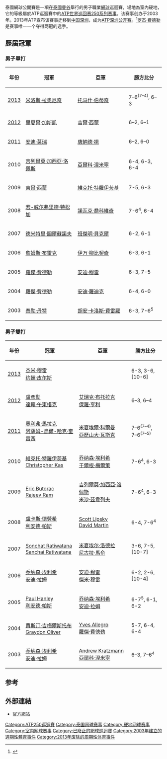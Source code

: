 {{Infobox tennis tournament
| name                  = 泰國網球公開賽<br/>Thailand Open
| current               = 
| logo                  = <!-- 檔案不存在 Thailand Open logo.png ，可從英文維基百科取得 -->
| logo_size             = 100px
| city                  = [[曼谷|曼谷]]
| country               = 泰国
| founded               = 2003
| abolished             = 2013
| venue                 = [[Impact,_Muang_Thong_Thani|Impact Arena]]
| category              = [[ATP國際巡迴賽|ATP國際巡迴賽]]<br /><small>(2003–2008)</small><br />[[ATP世界巡迴賽250賽|ATP世界巡迴賽250賽]]<br /><small>(2009–2013)</small>
| surface               = 硬地 / 室內
| draw                  = 32S/32Q/16D
| prize_Money           = $608,500
| web_site              = [http://www.thailandopen.org/ thailandopen.org]
| notes                 = 
}}

泰國網球公開賽是一項在[[泰國|泰國]][[曼谷|曼谷]]舉行的男子職業[[網球|網球]]巡迴賽，場地為室內硬地，它的等級屬於ATP巡迴賽中的[[ATP世界巡回赛250系列赛事|ATP世界巡回赛250系列赛事]]。该赛事创办于2003年。2013年ATP宣布该赛事迁移到[[中国|中国]][[深圳|深圳]]，成为[[深圳公开赛|ATP深圳公开赛]]。<ref>{{cite web|title=New Shenzhen event strengthens ATP'S China Presence|url=http://www.atpworldtour.com/News/Tennis/2013/11/47/New-Event-In-Shenzhen.aspx|publisher=ATP|date=20 November 2013}}</ref>[[罗杰·费德勒|罗杰·费德勒]]是赛事唯一一个夺得两冠的选手。

== 歷屆冠軍 ==
=== 男子單打 ===

{|class="wikitable" style="font-size:90%"
|-
!年份
!width="200"|冠軍
!width="200"|亞軍
!width="125"|勝方比分
|-
|[[2013_PTT泰國網球公開賽|2013]] || {{Flagicon|CAN}} [[米洛斯·拉奧歷|米洛斯·拉奥尼奇]] || {{Flagicon|CZE}} [[托马什·伯蒂奇|托马什·伯蒂奇]] || 7–6<sup>(7–4)</sup>, 6–3
|-
|[[2012年PTT泰國網球公開賽|2012]] ||{{flagicon|FRA}} [[里夏爾·加斯凱|里夏爾·加斯凱]] || {{flagicon|FRA}} [[吉爾·西蒙|吉爾·西蒙]] || 6–2, 6–1
|-
|[[2011年PTT泰國網球公開賽|2011]] ||{{flagicon|GBR}} [[安迪·莫瑞|安迪·莫瑞]] || {{flagicon|USA}} [[唐納德·揚|唐納德·揚]] || 6–2, 6–0
|-
|2010 ||{{flagicon|ESP}} [[吉列爾莫·加西亞·洛佩斯|吉列爾莫·加西亞·洛佩斯]]||{{flagicon|FIN}} [[亞爾科·涅米寧|亞爾科·涅米寧]] || 6-4, 6-3, 6-4
|-
|2009 ||{{flagicon|FRA}} [[吉爾·西蒙|吉爾·西蒙]]||{{flagicon|SRB}} [[維克托·特羅伊茨基|維克托·特羅伊茨基]] || 7-5, 6-3
|-
|2008 ||{{flagicon|FRA}} [[若-威尔弗里德·特松加|若-威尔弗里德·特松加]]||{{flagicon|SRB}} [[諾瓦克·喬科維奇|諾瓦克·喬科維奇]] || 7-6<sup>4</sup>, 6-4
|-
|2007 ||{{flagicon|RUS}} [[德米特里·圖爾蘇諾夫|德米特里·圖爾蘇諾夫]]||{{flagicon|DEU}} [[班傑明·貝克爾|班傑明·貝克爾]] || 6-2, 6-1
|-
|2006 ||{{flagicon|USA}} [[詹姆斯·布雷克|詹姆斯·布雷克]]||{{flagicon|CRO}} [[伊万·柳比契奇|伊万·柳比契奇]] || 6-3, 6-1
|-
|2005
|{{flagicon|SUI}} [[羅傑·費德勒|羅傑·費德勒]] || {{flagicon|GBR}} [[安迪·穆雷|安迪·穆雷]] || 6-3, 7-5
|-
|2004
|{{flagicon|SUI}} [[羅傑·費德勒|羅傑·費德勒]] || {{flagicon|USA}} [[安迪·羅迪克|安迪·羅迪克]] || 6-4, 6-0
|-
|2003
| {{flagicon|USA}} [[泰勒·丹特|泰勒·丹特]] || {{flagicon|ESP}} [[胡安·卡洛斯·費雷羅|胡安·卡洛斯·費雷羅]] || 6-3, 7-6<sup>5</sup>
|}

=== 男子雙打 ===
{|class="wikitable" style="font-size:90%"
|-
!年份
!width="200"|冠軍
!width="200"|亞軍
!width="125"|勝方比分
|-
|[[2013PTT泰國網球公開賽|2013]] || {{flagicon|GBR}} [[杰米·穆雷|杰米·穆雷]] <br> {{flagicon|AUS}} [[约翰·皮尔斯|约翰·皮尔斯]] || {{Flagicon|POL}} {{link-en|托马什·贝德纳雷克|Tomasz Bednarek}} <br> {{Flagicon|SWE}} {{link-en|约翰·布伦斯特罗姆|Johan Brunström}}  || 6-3, 3-6, [10-6]
|-
|[[2012年PTT泰國網球公開賽|2012]] || {{flagicon|TPE}} [[盧彥勳|盧彥勳]] <br> {{flagicon|THA}} [[達賴·午東措克|達賴·午東措克]] || {{flagicon|USA}} [[艾瑞克·布托拉克|艾瑞克·布托拉克]] <br> {{flagicon|AUS}} [[保羅·亨利|保羅·亨利]]  || 6–3, 6–4
|-
|[[2011年PTT泰國網球公開賽|2011]] || {{flagicon|AUT}} [[奧利弗·馬拉克|奧利弗·馬拉克]] <br> {{flagicon|PAK}} [[阿薩姆-烏爾-哈克·奎雷西|阿薩姆-烏爾-哈克·奎雷西]] || {{flagicon|GER}} [[米夏埃爾·科爾曼|米夏埃爾·科爾曼]] <br> {{flagicon|GER}} [[亞歷山大·瓦斯克|亞歷山大·瓦斯克]] || 7–6<sup>(7–4)</sup>, 7–6<sup>(7–5)</sup>
|-
|2010 || {{flagicon|SRB}} [[維克托·特羅伊茨基|維克托·特羅伊茨基]] <br /> {{flagicon|GER}} [[Christopher_Kas|Christopher Kas]] || {{flagicon|ISR}} [[乔纳森·埃利希|乔纳森·埃利希]] <br /> {{flagicon|AUT}} [[于爾根·梅爾策|于爾根·梅爾策]] || 7-6<sup>4</sup>, 6-3
|-
|2009 || {{flagicon|USA}} [[Eric_Butorac|Eric Butorac]] <br /> {{flagicon|USA}} [[Rajeev_Ram|Rajeev Ram]] || {{flagicon|ESP}} [[吉列爾莫·加西亞·洛佩斯|吉列爾莫·加西亞·洛佩斯]] <br /> {{flagicon|GER}} [[米沙·茲韋列夫|米沙·茲韋列夫]] || 7-6<sup>4</sup>, 6-3
|-
|2008 || {{flagicon|CZE}} [[盧卡斯·德勞希|盧卡斯·德勞希]] <br /> {{flagicon|IND}} [[利安德·帕斯|利安德·帕斯]] || {{flagicon|USA}} [[Scott_Lipsky|Scott Lipsky]] <br /> {{flagicon|USA}} [[David_Martin_(tennis)|David Martin]] || 6-4, 7-6<sup>4</sup>
|-
|2007 || {{flagicon|THA}} [[Sonchat_Ratiwatana|Sonchat Ratiwatana]] <br /> {{flagicon|THA}} [[Sanchai_Ratiwatana|Sanchai Ratiwatana]] || {{flagicon|FRA}} [[米夏埃尔·洛德拉|米夏埃尔·洛德拉]] <br /> {{flagicon|FRA}} [[尼古拉·馬俞|尼古拉·馬俞]] || 3-6, 7-5, [10-7]
|-
|2006 || {{flagicon|ISR}} [[乔纳森·埃利希|乔纳森·埃利希]] <br /> {{flagicon|ISR}} [[安迪·拉姆|安迪·拉姆]] || {{flagicon|GBR}} [[安迪·穆雷|安迪·穆雷]] <br /> {{flagicon|GBR}} [[傑米·穆雷|傑米·穆雷]] || 6-2, 2-6, [10-4]
|-
|2005
|{{flagicon|AUS}} [[Paul_Hanley_(tennis)|Paul Hanley]] <br />{{flagicon|IND}} [[利安德·帕斯|利安德·帕斯]] || {{flagicon|ISR}} [[乔纳森·埃利希|乔纳森·埃利希]] <br /> {{flagicon|ISR}} [[安迪·拉姆|安迪·拉姆]] || 6-7<sup>5</sup>, 6-1, 6-2
|-
|2004
|{{flagicon|USA}} [[賈斯汀·吉梅爾斯托布|賈斯汀·吉梅爾斯托布]] <br />{{flagicon|USA}} [[Graydon_Oliver|Graydon Oliver]] || {{flagicon|SUI}} [[Yves_Allegro|Yves Allegro]] <br />{{flagicon|SUI}} [[羅傑·費德勒|羅傑·費德勒]] || 5-7, 6-4, 6-4 
|-
|2003
|{{flagicon|ISR}} [[乔纳森·埃利希|乔纳森·埃利希]] <br />{{flagicon|ISR}} [[安迪·拉姆|安迪·拉姆]] || {{flagicon|AUS}} [[Andrew_Kratzmann|Andrew Kratzmann]] <br /> {{flagicon|FIN}} [[亞爾科·涅米寧|亞爾科·涅米寧]] || 6–3, 7–6<sup>4</sup>
|}

==参考==
{{reflist}}
== 外部連結 ==
* [http://www.thailandopen.org/ 官方網站] {{Wayback|url=http://www.thailandopen.org/ |date=20101007160119 }}
{{ATP Tournament|tournamentaspx=Bangkok|tournamenttitle=泰國網球公開賽}}
{{ATP250巡回赛}}
{{ATP国际系列赛}}
[[Category:ATP250巡迴賽|Category:ATP250巡迴賽]]
[[Category:泰国网球赛事|Category:泰国网球赛事]]
[[Category:硬地网球赛事|Category:硬地网球赛事]]
[[Category:室内网球赛事|Category:室内网球赛事]]
[[Category:已廢止的網球巡迴賽|Category:已廢止的網球巡迴賽]]
[[Category:2003年建立的週期性體育事件|Category:2003年建立的週期性體育事件]]
[[Category:2013年废除的周期性体育事件|Category:2013年废除的周期性体育事件]]